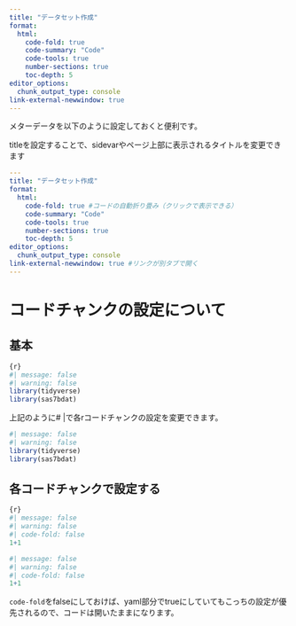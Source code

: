 ---
title: "データセット作成"
format:
  html:
    code-fold: true
    code-summary: "Code"
    code-tools: true
    number-sections: true
    toc-depth: 5
editor_options:
  chunk_output_type: console
link-external-newwindow: true
---

メターデータを以下のように設定しておくと便利です。

titleを設定することで、sidevarやページ上部に表示されるタイトルを変更できます

``` yaml
---
title: "データセット作成"
format:
  html:
    code-fold: true #コードの自動折り畳み（クリックで表示できる）
    code-summary: "Code"
    code-tools: true
    number-sections: true
    toc-depth: 5
editor_options:
  chunk_output_type: console
link-external-newwindow: true #リンクが別タブで開く
---
```

# コードチャンクの設定について

## 基本

``` r
{r}
#| message: false
#| warning: false
library(tidyverse)
library(sas7bdat)
```

上記のように# \|で各rコードチャンクの設定を変更できます。

```{r}
#| message: false
#| warning: false
library(tidyverse)
library(sas7bdat)
```

## 各コードチャンクで設定する

``` r
{r}
#| message: false
#| warning: false
#| code-fold: false
1+1
```

```{r}
#| message: false
#| warning: false
#| code-fold: false
1+1
```

`code-fold`をfalseにしておけば、yaml部分でtrueにしていてもこっちの設定が優先されるので、コードは開いたままになります。
